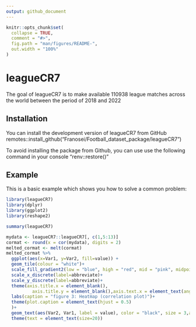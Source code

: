 ```yaml
---
output: github_document
---
```


<!-- README.md is generated from README.Rmd. Please edit that file -->

```r
knitr::opts_chunk$set(
  collapse = TRUE,
  comment = "#>",
  fig.path = "man/figures/README-",
  out.width = "100%"
)
```

# leagueCR7

<!-- badges: start -->
<!-- badges: end -->

The goal of leagueCR7 is to make available 110938 league matches across the world between the period of 2018 and 2022 

## Installation

You can install the development version of leagueCR7 from GitHub remotes::install_github("Franosei/Football_dataset_package/leagueCR7")

To avoid installing the package from Github, you can use use the following command in your console
"renv::restore()"

## Example

This is a basic example which shows you how to solve a common problem:

```r
library(leagueCR7)
library(dplyr)
library(ggplot2)
library(reshape2)
```

```r
summary(leagueCR7)
```


```r
mydata <- leagueCR7::leagueCR7[, c(1,5:13)]
cormat <- round(x = cor(mydata), digits = 2)
melted_cormat <- melt(cormat)
melted_cormat %>% 
  ggplot(aes(x=Var1, y=Var2, fill=value)) + 
  geom_tile(colour = "white")+
  scale_fill_gradient2(low = "blue", high = "red", mid = "pink", midpoint = 0, limit = c(-1,1), space = "Lab", name="Pearson\nCorrelation")+
  scale_x_discrete(label=abbreviate)+
  scale_y_discrete(label=abbreviate)+
  theme(axis.title.x = element_blank(),
          axis.title.y = element_blank(),axis.text.x = element_text(angle = 45, hjust=1))+
  labs(caption = "figure 3: Heatmap (correlation plot)")+
  theme(plot.caption = element_text(hjust = 0.5)
  )+
  geom_text(aes(Var2, Var1, label = value), color = "black", size = 3,alpha=2 )+
  theme(text = element_text(size=20))

```

